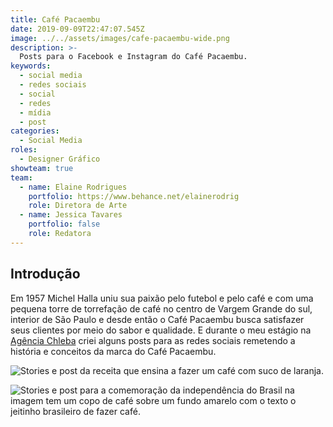 ```yaml
---
title: Café Pacaembu
date: 2019-09-09T22:47:07.545Z
image: ../../assets/images/cafe-pacaembu-wide.png
description: >-
  Posts para o Facebook e Instagram do Café Pacaembu.
keywords:
  - social media
  - redes sociais
  - social
  - redes
  - mídia
  - post
categories:
  - Social Media
roles:
  - Designer Gráfico
showteam: true
team:
  - name: Elaine Rodrigues
    portfolio: https://www.behance.net/elainerodrig
    role: Diretora de Arte
  - name: Jessica Tavares
    portfolio: false
    role: Redatora
---
```


## Introdução

Em 1957 Michel Halla uniu sua paixão pelo futebol e pelo café e com uma
pequena torre de torrefação de café no centro de Vargem Grande do sul,
interior de São Paulo e desde então o Café Pacaembu busca satisfazer seus
clientes por meio do sabor e qualidade. E durante o meu estágio na [Agência Chleba](https://www.chleba.net/) criei alguns posts para as redes sociais remetendo a história e conceitos da marca do Café Pacaembu.

![Stories e post da receita que ensina a fazer um café com suco de laranja.](../../assets/images/cafe-pacaembu-independencia.png)

![Stories e post para a comemoração da independência do Brasil na imagem tem um copo de café sobre um fundo amarelo com o texto o jeitinho brasileiro de fazer café.](../../assets/images/cafe-pacaembu-receita.png)
